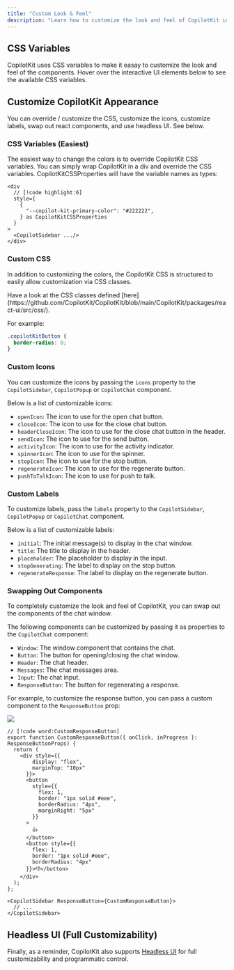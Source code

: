 ```yaml
---
title: "Custom Look & Feel"
description: "Learn how to customize the look and feel of CopilotKit in your app."
---
```


<CopilotKitCSS />

## CSS Variables
CopilotKit uses CSS variables to make it easay to customize the look and feel of the components. Hover over the interactive UI elements below to see the available CSS variables.

<InteractiveCSSInspector />

## Customize CopilotKit Appearance

You can override / customize the CSS, customize the icons, customize labels, swap out react components, and use headless UI. See below.

### CSS Variables (Easiest)

The easiest way to change the colors is to override CopilotKit CSS variables. You can simply wrap CopilotKit in a div and override the CSS variables. CopilotKitCSSProperties will have the variable names as types:

```tsx
<div
  // [!code highlight:6]
  style={
    {
      "--copilot-kit-primary-color": "#222222",
    } as CopilotKitCSSProperties
  }
>
  <CopilotSidebar .../>
</div>
```

### Custom CSS

In addition to customizing the colors, the CopilotKit CSS is structured to easily allow customization via CSS classes.

<Callout>
Have a look at the CSS classes defined [here](https://github.com/CopilotKit/CopilotKit/blob/main/CopilotKit/packages/react-ui/src/css/).
</Callout>

For example:

```css title="globals.css"
.copilotKitButton {
  border-radius: 0;
}
```

### Custom Icons

You can customize the icons by passing the `icons` property to the `CopilotSidebar`, `CopilotPopup` or `CopilotChat` component.

Below is a list of customizable icons:

- `openIcon`: The icon to use for the open chat button.
- `closeIcon`: The icon to use for the close chat button.
- `headerCloseIcon`: The icon to use for the close chat button in the header.
- `sendIcon`: The icon to use for the send button.
- `activityIcon`: The icon to use for the activity indicator.
- `spinnerIcon`: The icon to use for the spinner.
- `stopIcon`: The icon to use for the stop button.
- `regenerateIcon`: The icon to use for the regenerate button.
- `pushToTalkIcon`: The icon to use for push to talk.

### Custom Labels

To customize labels, pass the `labels` property to the `CopilotSidebar`, `CopilotPopup` or `CopilotChat` component.

Below is a list of customizable labels:

- `initial`: The initial message(s) to display in the chat window.
- `title`: The title to display in the header.
- `placeholder`: The placeholder to display in the input.
- `stopGenerating`: The label to display on the stop button.
- `regenerateResponse`: The label to display on the regenerate button.

### Swapping Out Components

To completely customize the look and feel of CopilotKit, you can swap out the components of the chat window.

The following components can be customized by passing it as properties to the `CopilotChat` component:

- `Window`: The window component that contains the chat.
- `Button`: The button for opening/closing the chat window.
- `Header`: The chat header.
- `Messages`: The chat messages area.
- `Input`: The chat input.
- `ResponseButton`: The button for regenerating a response.

For example, to customize the response button, you can pass a custom component to the `ResponseButton` prop:

<Frame>
  <img src="/images/concepts/customize-look-and-feel/custom-response-button.png" />
</Frame>

```tsx
// [!code word:CustomResponseButton]
export function CustomResponseButton({ onClick, inProgress }: ResponseButtonProps) {
  return (
    <div style={{ 
        display: "flex", 
        marginTop: "10px" 
      }}>
      <button
        style={{ 
          flex: 1, 
          border: "1px solid #eee", 
          borderRadius: "4px", 
          marginRight: "5px" 
        }}
      >
        👍
      </button>
      <button style={{ 
        flex: 1, 
        border: "1px solid #eee", 
        borderRadius: "4px" 
      }}>👎</button>
    </div>
  );
};

<CopilotSidebar ResponseButton={CustomResponseButton}>
  // ...
</CopilotSidebar>
```

## Headless UI (Full Customizability)

Finally, as a reminder, CopilotKit also supports [Headless UI]() for full customizability and programmatic control.
